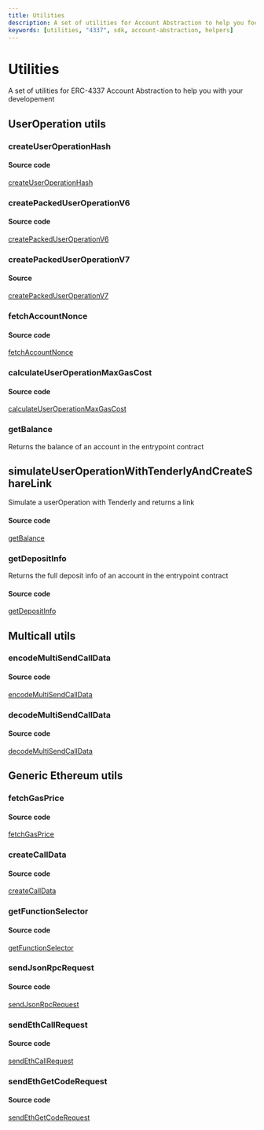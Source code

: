 ```yaml
---
title: Utilities
description: A set of utilities for Account Abstraction to help you focus on what matters 
keywords: [utilities, "4337", sdk, account-abstraction, helpers]
---
```


# Utilities
A set of utilities for ERC-4337 Account Abstraction to help you with your developement

## UserOperation utils

### createUserOperationHash
#### Source code
[createUserOperationHash](https://github.com/candidelabs/abstractionkit/blob/98853f30861382a534abf667ced83d47b6c9da0b/src/utils.ts#L28C17-L28C40)

### createPackedUserOperationV6
#### Source code
[createPackedUserOperationV6](https://github.com/candidelabs/abstractionkit/blob/98853f30861382a534abf667ced83d47b6c9da0b/src/utils.ts#L60C17-L60C44)

### createPackedUserOperationV7
#### Source
[createPackedUserOperationV7](https://github.com/candidelabs/abstractionkit/blob/98853f30861382a534abf667ced83d47b6c9da0b/src/utils.ts#L100C17-L100C44)

### fetchAccountNonce
#### Source code
[fetchAccountNonce](https://github.com/candidelabs/abstractionkit/blob/98853f30861382a534abf667ced83d47b6c9da0b/src/utils.ts#L273)

### calculateUserOperationMaxGasCost
#### Source code
[calculateUserOperationMaxGasCost](https://github.com/candidelabs/abstractionkit/blob/98853f30861382a534abf667ced83d47b6c9da0b/src/utils.ts#L349C17-L349C49)

### getBalance
Returns the balance of an account in the entrypoint contract

## simulateUserOperationWithTenderlyAndCreateShareLink
Simulate a userOperation with Tenderly and returns a link

#### Source code
[getBalance](https://github.com/candidelabs/abstractionkit/blob/b1826217624c1f7105fef58f56c3ffab93a57a4b/src/utils.ts#L457)

### getDepositInfo
Returns the full deposit info of an account in the entrypoint contract
#### Source code
[getDepositInfo](https://github.com/candidelabs/abstractionkit/blob/b1826217624c1f7105fef58f56c3ffab93a57a4b/src/utils.ts#L468)

## Multicall utils

### encodeMultiSendCallData
#### Source code
[encodeMultiSendCallData](https://github.com/candidelabs/abstractionkit/blob/98853f30861382a534abf667ced83d47b6c9da0b/src/account/Safe/multisend.ts#L25)

### decodeMultiSendCallData
#### Source code
[decodeMultiSendCallData](https://github.com/candidelabs/abstractionkit/blob/98853f30861382a534abf667ced83d47b6c9da0b/src/account/Safe/multisend.ts#L33C17-L33C40)

## Generic Ethereum utils

### fetchGasPrice
#### Source code
[fetchGasPrice](https://github.com/candidelabs/abstractionkit/blob/98853f30861382a534abf667ced83d47b6c9da0b/src/utils.ts#L333)

### createCallData
#### Source code
[createCallData](https://github.com/candidelabs/abstractionkit/blob/98853f30861382a534abf667ced83d47b6c9da0b/src/utils.ts#L179)

### getFunctionSelector
#### Source code
[getFunctionSelector](https://github.com/candidelabs/abstractionkit/blob/98853f30861382a534abf667ced83d47b6c9da0b/src/utils.ts#L261)

### sendJsonRpcRequest
#### Source code
[sendJsonRpcRequest](https://github.com/candidelabs/abstractionkit/blob/98853f30861382a534abf667ced83d47b6c9da0b/src/utils.ts#L194C23-L194C41)

### sendEthCallRequest
#### Source code
[sendEthCallRequest](https://github.com/candidelabs/abstractionkit/blob/98853f30861382a534abf667ced83d47b6c9da0b/src/utils.ts#L383)

### sendEthGetCodeRequest
#### Source code
[sendEthGetCodeRequest](https://github.com/candidelabs/abstractionkit/blob/98853f30861382a534abf667ced83d47b6c9da0b/src/utils.ts#L424)

